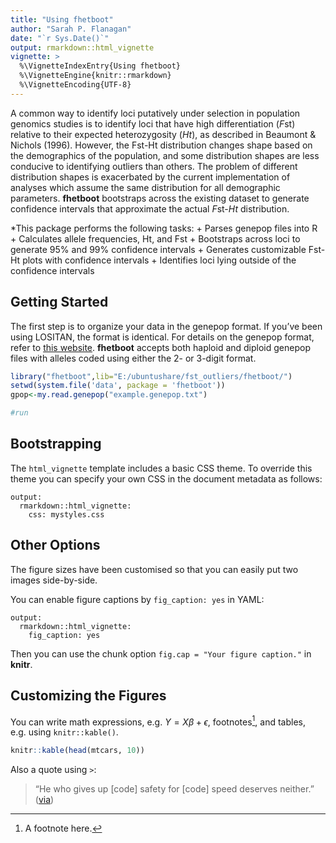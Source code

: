 ```yaml
---
title: "Using fhetboot"
author: "Sarah P. Flanagan"
date: "`r Sys.Date()`"
output: rmarkdown::html_vignette
vignette: >
  %\VignetteIndexEntry{Using fhetboot}
  %\VignetteEngine{knitr::rmarkdown}
  %\VignetteEncoding{UTF-8}
---
```


A common way to identify loci putatively under selection in population genomics studies is to identify loci that have high differentiation (*F*st) relative to their expected heterozygosity (*Ht*), as described in Beaumont & Nichols (1996). However, the Fst-Ht distribution changes shape based on the demographics of the population, and some distribution shapes are less conducive to identifying outliers than others. The problem of different distribution shapes is exacerbated by the current implementation of analyses which assume the same  distribution for all demographic parameters. **fhetboot** bootstraps across the existing dataset to generate confidence intervals that approximate the actual *F*st-*Ht* distribution.  

*This package performs the following tasks:
	+ Parses genepop files into R
	+ Calculates allele frequencies, Ht, and Fst
	+ Bootstraps across loci to generate 95% and 99% confidence intervals
	+ Generates customizable Fst-Ht plots with confidence intervals
	+ Identifies loci lying outside of the confidence intervals
	
## Getting Started

The first step is to organize your data in the genepop format. If you've been using LOSITAN, the format is identical. For details on the genepop format, refer to [this website](http://genepop.curtin.edu.au/help_input.html). **fhetboot** accepts both haploid and diploid genepop files with alleles coded using either the 2- or 3-digit format.

```r
library("fhetboot",lib="E:/ubuntushare/fst_outliers/fhetboot/")
setwd(system.file('data', package = 'fhetboot'))
gpop<-my.read.genepop("example.genepop.txt")

#run
```

## Bootstrapping

The `html_vignette` template includes a basic CSS theme. To override this theme you can specify your own CSS in the document metadata as follows:

    output: 
      rmarkdown::html_vignette:
        css: mystyles.css

## Other Options

The figure sizes have been customised so that you can easily put two images side-by-side. 

You can enable figure captions by `fig_caption: yes` in YAML:

    output:
      rmarkdown::html_vignette:
        fig_caption: yes

Then you can use the chunk option `fig.cap = "Your figure caption."` in **knitr**.

## Customizing the Figures

You can write math expressions, e.g. $Y = X\beta + \epsilon$, footnotes^[A footnote here.], and tables, e.g. using `knitr::kable()`.

```r
knitr::kable(head(mtcars, 10))
```

Also a quote using `>`:

> "He who gives up [code] safety for [code] speed deserves neither."
([via](https://twitter.com/hadleywickham/status/504368538874703872))
